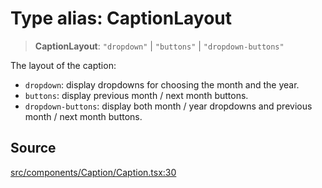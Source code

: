 # Type alias: CaptionLayout

> **CaptionLayout**: `"dropdown"` \| `"buttons"` \| `"dropdown-buttons"`

The layout of the caption:

- `dropdown`: display dropdowns for choosing the month and the year.
- `buttons`: display previous month / next month buttons.
- `dropdown-buttons`: display both month / year dropdowns and previous month /
  next month buttons.

## Source

[src/components/Caption/Caption.tsx:30](https://github.com/gpbl/react-day-picker/blob/56bfb649e/src/components/Caption/Caption.tsx#L30)

